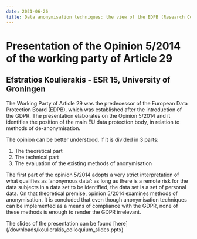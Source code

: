 ---
date: 2021-06-26
title: Data anonymisation techniques: the view of the EDPB (Research Colloquium presentation by Efstratios Koulierakis)
---

# Presentation of the Opinion 5/2014 of the working party of Article 29
## Efstratios Koulierakis - ESR 15, University of Groningen

The Working Party of Article 29 was the predecessor of the European Data Protection Board (EDPB), which was established after the introduction of the GDPR. The presentation elaborates on the Opinion 5/2014 and it identifies the position of the main EU data protection body, in relation to methods of de-anonymisation.

The opinion can be better understood, if it is divided in 3 parts:

1. The theoretical part
1. The technical part
1. The evaluation of the existing methods of anonymisation

The first part of the opinion 5/2014 adopts a very strict interpretation of what qualifies as ‘anonymous data’: as long as there is a remote risk for the data subjects in a data set to be identified, the data set is a set of personal data. On that theoretical premise, opinion 5/2014 examines methods of anonymisation. It is concluded that even though anonymisation techniques can be implemented as a means of compliance with the GDPR, none of these methods is enough to render the GDPR irrelevant.

The slides of the presentation can be found [here] (/downloads/koulierakis_colloquium_slides.pptx)
